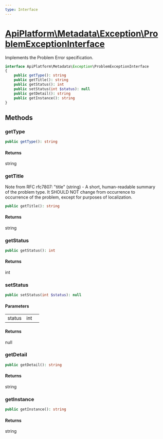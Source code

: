 ```yaml
---
type: Interface
---
```


# [ApiPlatform\Metadata\Exception\ProblemExceptionInterface](/docs/vmain/reference/Metadata/Exception/ProblemExceptionInterface)

Implements the Problem Error specification.

```php
interface ApiPlatform\Metadata\Exception\ProblemExceptionInterface
{
    public getType(): string
    public getTitle(): string
    public getStatus(): int
    public setStatus(int $status): null
    public getDetail(): string
    public getInstance(): string
}
```
## Methods

### getType



```php
public getType(): string
```

#### Returns

string

### getTitle

Note from RFC rfc7807: "title" (string) - A short, human-readable summary of the problem type.
It SHOULD NOT change from occurrence to occurrence of the problem, except for purposes of localization.

```php
public getTitle(): string
```

#### Returns

string

### getStatus



```php
public getStatus(): int
```

#### Returns

int

### setStatus



```php
public setStatus(int $status): null
```

#### Parameters

<table><tbody>
<tr><td>status</td><td>int</td><td></td></tr>
</tbody>
</table>

#### Returns

null

### getDetail



```php
public getDetail(): string
```

#### Returns

string

### getInstance



```php
public getInstance(): string
```

#### Returns

string
